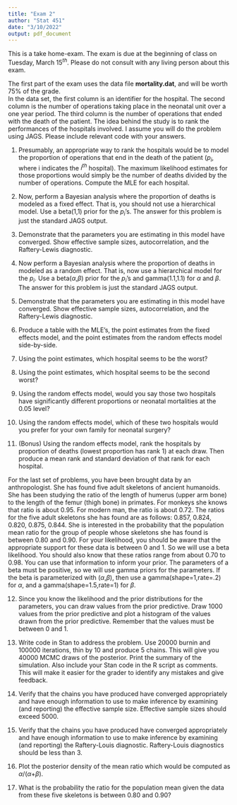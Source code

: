 ```yaml
---
title: "Exam 2"
author: "Stat 451"
date: "3/10/2022"
output: pdf_document
---
```


This is a take home-exam. The exam is due at the beginning of class on Tuesday, March $15^{th}$. Please do not consult with any living person about this exam.

The first part of the exam uses the data file **mortality.dat**, and will be
worth 75% of the grade.  
 In the data set, the
first column is an identifier for the hospital. The second column is the number of operations
taking place in the neonatal unit over a one year period. The third column is the number of
operations that ended with the death of the patient.
The idea behind the study is to rank the performances of the hospitals involved. I 
assume you will do the problem using JAGS.  Please include relevant code with your answers.

1. Presumably, an appropriate way to rank the hospitals would be to model the proportion
of operations that end in the death of the patient ($p_i$, where i indicates the $i^{th}$ hospital). The maximum likelihood estimates
for those proportions would simply be the number of deaths divided by the number of
operations. Compute the MLE for each hospital.

2. Now, perform a Bayesian analysis where the proportion of deaths is modeled as a fixed
effect.  That is, you should not use a hierarchical model.  Use a beta(1,1) prior for
the $p_i$'s.  The answer for this problem is just the standard JAGS output.

3. Demonstrate that the parameters you are estimating in this model have converged.  Show
effective sample sizes, autocorrelation, and the Raftery-Lewis diagnostic.

4.  Now perform a Bayesian analysis where the proportion of deaths in modeled as a
random effect.  That is, now use a hierarchical model for the $p_i$. Use a beta($\alpha$,$\beta$) prior for the $p_i$'s and gamma(1.1,1.1) for $\alpha$ and $\beta$.  The answer for this problem is
just the standard JAGS output.

5.  Demonstrate that the parameters you are estimating in this model have converged.  Show
effective sample sizes, autocorrelation, and the Raftery-Lewis diagnostic.

6.  Produce a table with the MLE’s, the point estimates from the fixed effects model, and
the point estimates from the random effects model side-by-side.

7. Using the point estimates, which hospital seems to be the worst?

8. Using the point estimates, which hospital seems to be the second worst?

9. Using the random effects model, would you say those two hospitals have significantly different proportions or neonatal mortalities at the 0.05 level?

10. Using the random effects model, which of these two hospitals would you prefer for your own family for neonatal
surgery?

11. (Bonus)  Using the random effects model, rank the hospitals by proportion of deaths (lowest proportion has rank 1) at each draw. Then produce a mean rank and standard deviation of that rank for each hospital.

For the last set of problems, you have been brought data by an anthropologist.  She has found five adult skeletons of ancient 
humanoids.  She has been studying the ratio of the length of humerus (upper arm bone) to the length of the 
femur (thigh bone) in primates.  For monkeys she knows that ratio is about 0.95.  For modern man, the ratio is about 0.72.
The ratios for the five adult skeletons she has found are as follows: 0.857, 0.824, 0.820, 0.875, 0.844.  She 
is interested in the probability that the population mean ratio for the group of people whose skeletons she has 
found is between 0.80 and 0.90.  For your likelihood, you should be aware that the appropriate support for these
data is between 0 and 1. So we will use a beta likelihood.  You should also know that these ratios range from about 0.70 to 0.98.  You can use that information to inform your prior.
The parameters of a beta must be positive, so we will use gamma priors for the parameters.  If the beta is
parameterized with ($\alpha$,$\beta$), then use a gamma(shape=1,rate=.2) for $\alpha$, and a gamma(shape=1.5,rate=1) for $\beta$.

12. Since you know the likelihood and the prior distributions for the parameters, you can draw values from the
prior predictive.  Draw 1000 values from the prior predictive and plot a histogram of the values
drawn from the prior predictive.  Remember that the values
must be between 0 and 1.

13. Write code in Stan to address the problem.  Use 20000 burnin and 100000 iterations, thin by 10 and produce 5 chains.  This will
give you 40000 MCMC draws of the posterior.  Print the summary of the simulation. Also include your Stan code in the R script as comments. This will make it easier for the grader to identify any mistakes and give feedback. 

14.  Verify that the chains you have produced have converged appropriately and have enough information to use to make inference by examining (and reporting) the effective sample size.  Effective sample sizes should exceed 5000.

15. Verify that the chains you have produced have converged appropriately and have enough information to use to make inference by examining (and reporting) the Raftery-Louis diagnostic.  Raftery-Louis diagnostics should be less than 3.

16.  Plot the posterior density of the mean ratio which would be computed as $\alpha$/($\alpha$+$\beta$).  

17. What is the 
probability the ratio for the population mean given the data from these five skeletons is between 0.80 and 0.90?

